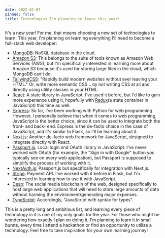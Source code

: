 ```yaml
---
date: 2022-01-07
pinned: false
title: Technologies I'm planning to learn this year!
---
```


It's a new year! For me, that means choosing a new set of technologies to learn. This year, I'm planning on learning everything I'll need to become a full-stack web developer:

* [MongoDB](https://www.mongodb.com/): NoSQL database in the cloud.
* [Amazon S3](https://aws.amazon.com/s3/): This belongs to the suite of tools known as Amazon Web Services (AWS), but I'm specifically interested in learning more about Amazon S3 because it's used for storing large files in the cloud, which MongoDB can't do.
* [TailwindCSS](https://tailwindcss.com): "Rapidly build modern websites without ever leaving your HTML." Or, write more semantic CSS... by not writing CSS at all and directly using utility classes in your HTML.
* [React](https://reactjs.org/): A state library in JavaScript. I've used it before, but I'd like to gain more experience using it, hopefully with [Redux](https://redux.js.org/)(a state container in JavaScript) this time as well.
* [Express](https://expressjs.com/): So far, I've been working with Python for web programming. However, I personally believe that when it comes to web programming, JavaScript is the better choice, since it can be used to integrate both the front- and back- end. Express is the de-facto choice in the case of JavaScript, and it's similar to Flask, so I'll be learning about it.
* [Next.js](https://nextjs.org/): Another de-facto web framework for JavaScript, designed to integrate directly with React.
* [Passport.js](https://www.passportjs.org/): Local login and OAuth library in JavaScript. I've never worked with OAuth (for example, the "Sign in with Google" button you typically see on every web application), but Passport is supposed to simplify the process of working with it.
* [NextAuth.js](https://next-auth.js.org/): Passport.js but specifically for integration with Next.js.
* [Stripe](https://stripe.com/): Payment API. I've worked with it before in Flask, but I'm interested in learning how to use it with JavaScript.
* [Deso](https://www.deso.org/): The social media blockchain of the web, designed specifically to host large web applications that will need to store large amounts of data without harming the environment/generating major expenses.
* [TypeScript](https://www.typescriptlang.org/): Accordingly, "JavaScript with syntax for types".

This is a pretty long and ambitious list, and learning every piece of technology in it is one of my only goals for the year. For those who might be wondering how exactly I plan on doing it, I'm planning to learn it in small bursts, every time I attend a hackathon or find an opportunity to utilize a technology. Feel free to take inspiration for your own learning journey!